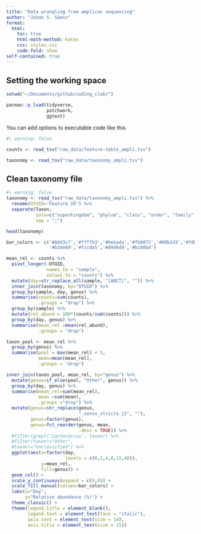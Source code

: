 ```yaml
---
title: "Data wrangling from amplicon sequencing"
author: "Johan S. Sáenz"
format:
  html:
    toc: true
    html-math-method: katex
    css: styles.css
    code-fold: show
self-contained: true
---
```


##  Setting the working space

```r

setwd("~/Documents/github/coding_club/")

pacman::p_load(tidyverse,
               patchwork, 
               ggtext)
```

You can add options to executable code like this

```r
#| warning: false

counts <- read_tsv("raw_data/feature-table_ampli.tsv")

taxonomy <- read_tsv("raw_data/taxonomy_ampli.tsv")
```

## Clean taxonomy file

```r
#| warning: false
taxonomy <- read_tsv("raw_data/taxonomy_ampli.tsv") %>% 
  rename(OTUID='Feature ID') %>%
  separate(Taxon,
           into=c("superkingdom", "phylum", "class", "order", "family", "genus", "species"),
           sep = ";")

head(taxonomy)
```

```r
bar_colors <- c('#8dd3c7','#ffffb3','#bebada','#fb8072','#80b1d3','#fdb462',
                '#b3de69','#fccde5','#d9d9d9','#bc80bd')

mean_rel <- counts %>% 
  pivot_longer(-OTUID,
               names_to = "sample",
               values_to = "counts") %>% 
  mutate(day=str_replace_all(sample, "[ABCT]", "")) %>% 
  inner_join(taxonomy, by="OTUID") %>% 
  group_by(sample, day, genus) %>% 
  summarise(counts=sum(counts),
            .groups = "drop") %>% 
  group_by(sample) %>% 
  mutate(rel_abund = 100*(counts/sum(counts))) %>% 
  group_by(day, genus) %>%
  summarise(mean_rel =mean(rel_abund),
            .groups = "drop")

taxon_pool <- mean_rel %>%
  group_by(genus) %>%
  summarise(pool = max(mean_rel) < 5,
            mean=mean(mean_rel),
            .groups = "drop")  

inner_join(taxon_pool, mean_rel, by="genus") %>%
  mutate(genus=if_else(pool, "Other", genus)) %>%
  group_by(day, genus) %>%
  summarise(mean_rel=sum(mean_rel),
            mean =sum(mean),
            .groups ="drop") %>%
  mutate(genus=str_replace(genus,
                           "_sensu_stricto_12", ""),
         genus=factor(genus),
         genus=fct_reorder(genus, mean,
                           .desc = TRUE)) %>%
  #filter(grepl('Lactococcus', taxon)) %>%
  #filter(taxon!="Other",
  #taxon!="Unclassified") %>%
  ggplot(aes(x=factor(day,
                      levels = c(0,2,4,8,15,40)),
             y=mean_rel,
             fill=genus)) +
  geom_col() +
  scale_y_continuous(expand = c(0,0)) +
  scale_fill_manual(values=bar_colors) + 
  labs(x="Day",
       y="Relative abundance (%)") +
  theme_classic() +
  theme(legend.title = element_blank(),
        legend.text = element_text(face = "italic"),
        axis.text = element_text(size = 14),
        axis.title = element_text(size = 15))
```
